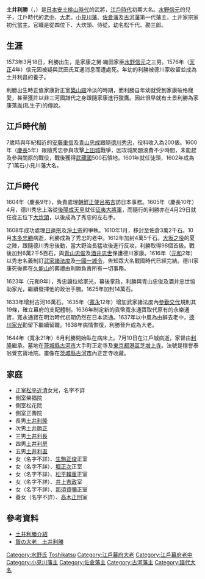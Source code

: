 {{Infobox officeholder 
| name= 土井利勝
| nationality=
| image= Doi Toshikatu.jpg|160px
| caption=土井利勝
| office={{link-ja|小見川藩|小見川藩}}藩主
| term_start= 1602年
| term_end= 1610年
| predecessor= {{link-ja|松平忠利|松平忠利}}
| successor= {{link-ja|安藤重信|安藤重信}}

| office2=[[佐倉藩|佐倉藩]]藩主
| term_start2= 1610年
| term_end2= 1633年
| predecessor2= {{link-ja|小笠原吉次|小笠原吉次}}
| successor2= {{link-ja|石川忠總|石川忠総}}

| office3=[[古河藩|古河藩]]藩主
| term_start3= 1636年
| term_end3= 1644年
| predecessor3= {{link-ja|永井尚勝|永井尚勝}}
| successor3= [[土井利隆|土井利隆]]

| office4=[[江戶幕府|江戶幕府]][[大老_(官職)|大老]]
| term_start4= 1638年
| term_end4= 1644年
| predecessor4= [[酒井忠世|酒井忠世]]
| successor4= [[酒井忠勝|酒井忠勝]]

| office5=[[江戶幕府|江戶幕府]][[老中|老中]]
| term_start5= 1610年
| term_end5= 1638年
| predecessor5= 
| successor5= 

| birth_date={{birth date|1573|4|19|mf=y}}<br>（[[元龜|元龜]]4年[[三月十八|3月18日]]）
| birth_place=[[日本|日本]]
| death_date={{death date and age|1644|8|12|1573|4|19|mf=y}}<br>（[[寬永|寬永]]21年[[七月初十|7月10日]]）
| death_place= 日本[[武藏國|武藏國]][[江戶城|江戶城]]
| module             = 
{{日本武士|child=yes
|時代= 
|幼名=
|改名= 松千代、甚三郎（幼名）→利勝
|别名=  
|諡号= 
|神号= 
|戒名= 寳池院殿前拾遺穩譽泰翁覺玄大居士
|洗禮名= 
|墓所= 
|朝廷官位= 從五位下、大炊頭、從四位下、侍從
|幕府職位= 江戶幕府老中→大老
|主君= 
|藩= 
|氏族= [[水野氏|水野氏]]→[[土井氏|土井氏]]
|父母= 
|養父= 
|養母= 
|兄弟= 
|姐妹= 
|正室=
|側室= 
|嗣子= 
|嗣女=
|養子= 
|養女= 
 }}
}}
'''土井利勝'''（{{jpn|j=土井 利勝|kana=どいとしかつ|rm=Doi Toshikatsu}}，{{bd|1573年|4月19日|1644年|8月12日|catIdx=Doi Toshikatsu}}）是[[日本|日本]][[安土桃山時代|安土桃山時代]]的武將，[[江戶時代|江戶時代]]初期大名。[[水野信元|水野信元]]的兒子，江戶時代的[[老中|老中]]、[[大老_(官職)|大老]]。[[小見川藩|小見川藩]]、[[佐倉藩|佐倉藩]]及[[古河藩|古河藩]]第一代藩主，土井家宗家初代當主。官職是從四位下、大炊頭、侍從。幼名松千代、勘三郎。

==生涯==
1573年3月18日，利勝出生，是家康之舅‧織田家臣[[水野信元|水野信元]]之三男。1576年（[[天正_(日本)|天正]]4年）信元因被疑與武田氏互通消息而遭處死。年幼的利勝被德川家收留並成為土井利昌的養子。

利勝出生時正值家康對正室[[築山殿|築山殿]]冷淡的時期，而利勝自年幼就受到家康破格寵愛，甚至獲許以非三河國譜代之身跟隨家康進行獵鷹。因此很早就有土景利勝為家康落胤(私生子)的傳說。

==江戶時代前==
7歲時與年紀相近的[[安藤重信|安藤重信]]及[[青山忠成|青山忠成]]跟隨[[德川秀忠|德川秀忠]]，役料收入為200俵。1600年（[[慶長|慶長]]5年）跟隨秀忠參與攻擊[[第二次上田城之戰|上田城]]戰爭，因攻城問題浪費不少時間，未能趕及參與關原的戰役，戰後獲得[[武藏國|武藏國]]500石領地。1601年就任徒頭，1602年成為了1萬石小見川藩大名。

==江戶時代==
1604年（慶長9年），負責處理[[朝鮮王朝|朝鮮]][[朝鮮通信使|正使]][[呂祐吉|呂祐吉]]訪日本事務。1605年（慶長10年）4月，德川秀忠上洛從[[後陽成天皇|後陽成天皇]]就任[[征夷大將軍|征夷大將軍]]，而隨行的利勝亦在4月29日就任從五位下[[大炊頭|大炊頭]]，以後成為了秀忠的左右手。

1608年成功處理[[日蓮宗|日蓮宗]]及[[淨土宗|淨土宗]]的爭執。1610年1月，移封至佐倉3萬2千石。10月[[本多忠勝|本多忠勝]]病逝，利勝成為了秀忠的老中。1612年加封4萬5千石。[[大坂之役|大坂之役]]的夏之陣，跟隨德川秀忠後動，當大野治長猛攻後進行反攻，利勝取得98個首級。戰後加封6萬2千5百石，與[[青山忠俊|青山忠俊]]及[[酒井忠世|酒井忠世]]保護德川家康。1616年（[[元和_(日本)|元和]]2年）以秀忠名義制訂[[武家諸法度|武家諸法度]]及[[一國一城令|一國一城令]]，告知眾大名戰國時代已經完結。德川家康死後葬在[[久能山|久能山]]的葬禮由利勝負責所有一切事務。

1623年（元和9年），秀忠讓位給家光，幕後掌政，利勝與青山忠俊及酒井忠世協助家光，繼續發揮他的政治手腕。1625年加封14萬石。

1633年增封古河16萬石。1635年（[[寬永|寬永]]12年）增加武家諸法度內[[參勤交代|參勤交代]]規則其19條，確立幕府的支配體制。1636年制定新的貨幣寬永通寶取代原有的永樂通寶，寬永通寶在明治時代初期仍然在日本流通。1637年以中風為由辭去老中，[[德川家光|德川家光]]勸留下繼續留職。1638年病情恢復，利勝晉升成為大老。

1644年（寬永21年）6月利勝開始臥在病床上。7月10日在江戶城病逝，家督由[[土井利隆|利隆]]繼承。墓地在[[茨城縣|茨城縣]][[古河市|古河市]]大手町正定寺及[[東京都|東京都]][[港區_(東京都)|港區]]芝[[增上寺|增上寺]]。法號是穩譽泰翁覺玄寶地院。畫像在[[茨城縣|茨城縣]][[古河市|古河市]]內正定寺收藏。

==家庭==
*正室[[松平近清|松平近清]]女兒，名字不詳
*側室榮福院
*側室松花院
*側室正壽院
*長男[[土井利隆|土井利隆]]
*次男[[土井勝正|土井勝正]]
*三男[[土井利長|土井利長]]
*四男[[土井利房|土井利房]]
*五男[[土井利直|土井利直]]
*女（名字不詳）、[[生駒正俊|生駒正俊]]正室
*女（名字不詳）、[[堀正次|堀正次]]正室
*女（名字不詳）、[[松平賴重|松平賴重]]正室
*女（名字不詳）、[[井上吉政|井上吉政]]室
*女（名字不詳）、[[那須資彌|那須資彌]]正室
*養女（名字不詳）、[[高木正則|高木正則]]室

==參考資料==
*[http://tikugo.cool.ne.jp/osaka/busho/doi/b-doi-tosi.html 土井利勝介紹] {{Wayback|url=http://tikugo.cool.ne.jp/osaka/busho/doi/b-doi-tosi.html |date=20100821233107 }}
*[https://web.archive.org/web/20071121045825/http://www.city.koga.ibaraki.jp/rekihaku/toshikatu/ 智の大老　土井利勝]

{{江戶幕府大老}}
{{小見川藩主|土井氏||1602年 - 1610年}}
{{佐倉藩主|土井氏||1610年 - 1633年}}
{{古河藩主|土井氏|初代|1633年 - 1644年}}

{{DEFAULTSORT:Doi Toshikatsu}}

[[Category:水野氏|Category:水野氏]]
[[Category:土井氏|Toshikatsu]]
[[Category:江戶幕府大老|Category:江戶幕府大老]]
[[Category:江戶幕府老中|Category:江戶幕府老中]]
[[Category:小見川藩主|Category:小見川藩主]]
[[Category:佐倉藩主|Category:佐倉藩主]]
[[Category:古河藩主|Category:古河藩主]]
[[Category:譜代大名|Category:譜代大名]]